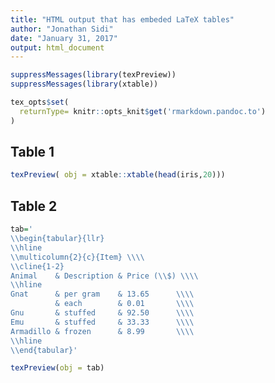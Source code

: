 ```yaml
---
title: "HTML output that has embeded LaTeX tables"
author: "Jonathan Sidi"
date: "January 31, 2017"
output: html_document
---
```


```r
suppressMessages(library(texPreview))
suppressMessages(library(xtable))

tex_opts$set(
  returnType= knitr::opts_knit$get('rmarkdown.pandoc.to')
)

```

## Table 1

```r
texPreview( obj = xtable::xtable(head(iris,20)))

```

## Table 2

```r
tab='
\\begin{tabular}{llr}
\\hline
\\multicolumn{2}{c}{Item} \\\\
\\cline{1-2}
Animal    & Description & Price (\\$) \\\\
\\hline
Gnat      & per gram    & 13.65      \\\\
          & each        & 0.01       \\\\
Gnu       & stuffed     & 92.50      \\\\
Emu       & stuffed     & 33.33      \\\\
Armadillo & frozen      & 8.99       \\\\
\\hline
\\end{tabular}'

texPreview(obj = tab)

```